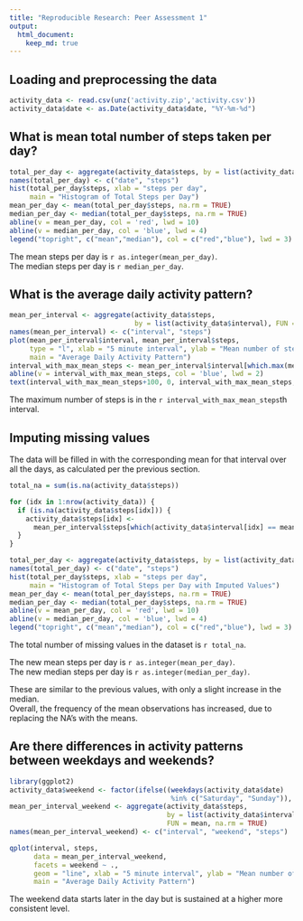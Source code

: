```yaml
---
title: "Reproducible Research: Peer Assessment 1"
output: 
  html_document:
    keep_md: true
---
```



## Loading and preprocessing the data

```r
activity_data <- read.csv(unz('activity.zip','activity.csv'))
activity_data$date <- as.Date(activity_data$date, "%Y-%m-%d")
```

## What is mean total number of steps taken per day?

```r
total_per_day <- aggregate(activity_data$steps, by = list(activity_data$date), FUN = sum)
names(total_per_day) <- c("date", "steps")
hist(total_per_day$steps, xlab = "steps per day", 
     main = "Histogram of Total Steps per Day")
mean_per_day <- mean(total_per_day$steps, na.rm = TRUE)
median_per_day <- median(total_per_day$steps, na.rm = TRUE)
abline(v = mean_per_day, col = 'red', lwd = 10)
abline(v = median_per_day, col = 'blue', lwd = 4)
legend("topright", c("mean","median"), col = c("red","blue"), lwd = 3)
```

The mean steps per day is `r as.integer(mean_per_day)`.  
The median steps per day is `r median_per_day`.  

## What is the average daily activity pattern?

```r
mean_per_interval <- aggregate(activity_data$steps, 
                               by = list(activity_data$interval), FUN = mean, na.rm = TRUE)
names(mean_per_interval) <- c("interval", "steps")
plot(mean_per_interval$interval, mean_per_interval$steps, 
     type = "l", xlab = "5 minute interval", ylab = "Mean number of steps",
     main = "Average Daily Activity Pattern")
interval_with_max_mean_steps <- mean_per_interval$interval[which.max(mean_per_interval$steps)]
abline(v = interval_with_max_mean_steps, col = 'blue', lwd = 2)
text(interval_with_max_mean_steps+100, 0, interval_with_max_mean_steps, col = "blue")
```

The maximum number of steps is in the `r interval_with_max_mean_steps`th interval.


## Imputing missing values


The data will be filled in with the corresponding mean for that interval over all the days, as calculated per the previous section.

```r
total_na = sum(is.na(activity_data$steps))

for (idx in 1:nrow(activity_data)) {
  if (is.na(activity_data$steps[idx])) {
    activity_data$steps[idx] <- 
      mean_per_interval$steps[which(activity_data$interval[idx] == mean_per_interval$interval)]
  }
}

total_per_day <- aggregate(activity_data$steps, by = list(activity_data$date), FUN = sum)
names(total_per_day) <- c("date", "steps")
hist(total_per_day$steps, xlab = "steps per day",
     main = "Histogram of Total Steps per Day with Imputed Values")
mean_per_day <- mean(total_per_day$steps, na.rm = TRUE)
median_per_day <- median(total_per_day$steps, na.rm = TRUE)
abline(v = mean_per_day, col = 'red', lwd = 10)
abline(v = median_per_day, col = 'blue', lwd = 4)
legend("topright", c("mean","median"), col = c("red","blue"), lwd = 3)
```

The total number of missing values in the dataset is `r total_na`.

The new mean steps per day is `r as.integer(mean_per_day)`.  
The new median steps per day is `r as.integer(median_per_day)`.  

These are similar to the previous values, with only a slight increase in the median.  
Overall, the frequency of the mean observations has increased, due to replacing the NA's with the means.

## Are there differences in activity patterns between weekdays and weekends?

```r
library(ggplot2)
activity_data$weekend <- factor(ifelse((weekdays(activity_data$date) 
                                        %in% c("Saturday", "Sunday")), "weekend", "weekday"))
mean_per_interval_weekend <- aggregate(activity_data$steps, 
                                       by = list(activity_data$interval, activity_data$weekend), 
                                       FUN = mean, na.rm = TRUE)
names(mean_per_interval_weekend) <- c("interval", "weekend", "steps")

qplot(interval, steps,
      data = mean_per_interval_weekend,
      facets = weekend ~ .,
      geom = "line", xlab = "5 minute interval", ylab = "Mean number of steps",
      main = "Average Daily Activity Pattern")
```

The weekend data starts later in the day but is sustained at a higher more consistent level.

